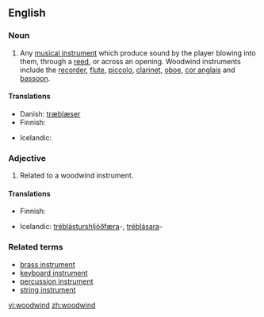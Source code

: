 ==English==

===Noun===
{{en-noun}}

# {{musical instrument}} Any [[musical instrument]] which produce sound by the player blowing into them, through a [[reed]], or across an opening. Woodwind instruments include the [[recorder]], [[flute]], [[piccolo]], [[clarinet]], [[oboe]], [[cor anglais]] and [[bassoon]].

====Translations====
{{trans-top|musical instrument}}
* Danish: [[træblæser]]
* Finnish: {{t+|fi|puupuhallin}}
{{trans-mid}}
* Icelandic: {{t-|is|tréblásturshljóðfæri|n}}
{{trans-bottom}}

===Adjective===
{{en-adj|-}}

# Related to a woodwind instrument.

====Translations====
{{trans-top|related to a woodwind instrument}}
* Finnish: {{t+|fi|puupuhallin|alt=puupuhallin-}}
{{trans-mid}}
* Icelandic: [[tréblásturshljóðfæra]]-, [[tréblásara]]-
{{trans-bottom}}

===Related terms===
* [[brass instrument]]
* [[keyboard instrument]]
* [[percussion instrument]]
* [[string instrument]]

[[vi:woodwind]]
[[zh:woodwind]]